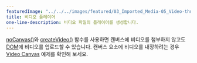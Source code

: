 ---
featuredImage: "../../../images/featured/03_Imported_Media-05_Video-thumbnail.png"
title: 비디오 플레이어
one-line-description: 비디오 파일의 플레이어를 생성합니다.
---

<a href="https://p5js.org/reference/#/p5/noCanvas" target="_blank">noCanvas()</a>와 
<a href="https://p5js.org/reference/#/p5/createVideo" target="_blank">createVideo()</a> 함수를 사용하면 캔버스에 비디오를 첨부하지 않고도 
<a href="https://developer.mozilla.org/en-US/docs/Glossary/DOM" target="_blank">DOM</a>에 비디오를 업로드할 수 있습니다. 캔버스 요소에 비디오를 내장하려는 경우
<a href="https://p5js.org/examples/dom-video-canvas.html" target="_blank">Video Canvas</a> 예제를 확인해 보세요.
